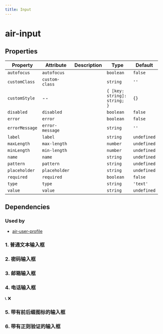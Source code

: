 ```yaml
---
title: Input
---
```


# air-input

<!-- Auto Generated Below -->


## Properties

| Property       | Attribute       | Description | Type                         | Default     |
| -------------- | --------------- | ----------- | ---------------------------- | ----------- |
| `autofocus`    | `autofocus`     |             | `boolean`                    | `false`     |
| `customClass`  | `custom-class`  |             | `string`                     | `''`        |
| `customStyle`  | --              |             | `{ [key: string]: string; }` | `{}`        |
| `disabled`     | `disabled`      |             | `boolean`                    | `false`     |
| `error`        | `error`         |             | `boolean`                    | `false`     |
| `errorMessage` | `error-message` |             | `string`                     | `''`        |
| `label`        | `label`         |             | `string`                     | `undefined` |
| `maxLength`    | `max-length`    |             | `number`                     | `undefined` |
| `minLength`    | `min-length`    |             | `number`                     | `undefined` |
| `name`         | `name`          |             | `string`                     | `undefined` |
| `pattern`      | `pattern`       |             | `string`                     | `undefined` |
| `placeholder`  | `placeholder`   |             | `string`                     | `undefined` |
| `required`     | `required`      |             | `boolean`                    | `false`     |
| `type`         | `type`          |             | `string`                     | `'text'`    |
| `value`        | `value`         |             | `string`                     | `undefined` |


## Dependencies

### Used by
 - [air-user-profile](../feature-components/user-profile)


### 1. 普通文本输入框

<air-previewer>
    <air-input
      label="用户名"
      name="username"
      placeholder="请输入用户名"
    ></air-input>
</air-previewer>

### 2. 密码输入框

<air-previewer>
    <air-input
      label="密码"
      name="password"
      type="password"
      placeholder="请输入密码"
      error="{true}"
      errorMessage="密码格式不正确"
    ></air-input>

</air-previewer>

### 3. 邮箱输入框

<air-previewer>
    <air-input
      label="邮箱"
      name="email"
      type="email"
      placeholder="请输入邮箱"
      required="{true}"
      error="{false}"
    ></air-input>

</air-previewer>

### 4. 电话输入框

<air-previewer>
    <air-input label="电话" name="phone" type="tel" placeholder="请输入电话">
      <span slot="prefix" class="icon-phone">📞</span>
      <span slot="suffix" class="icon-clear">❌</span>
    </air-input>

</air-previewer>

### 5. 带有前后缀图标的输入框

<air-previewer>
    <air-input
      label="网站地址"
      name="website"
      type="url"
      placeholder="请输入网站地址"
      pattern="https?://.*"
      error="{true}"
      errorMessage="请输入有效的 URL"
    ></air-input>

</air-previewer>

### 6. 带有正则验证的输入框

<air-previewer>
    <air-input
      label="禁用输入框"
      name="disabled"
      placeholder="不可编辑"
      disabled="{true}"
    ></air-input>

</air-previewer>